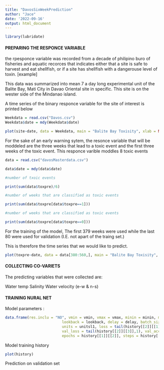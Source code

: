 ```yaml
---
title: "DavosSixWeekPrediction"
author: "Jace"
date: '2022-09-16'
output: html_document
---
```


```r
library(lubridate)
```


#### PREPARING THE RESPONCE VARIABLE

the rpesponce variable was recorded from a decade of philipino buro of fisheries and aquatic recorces that indicates either that a site is safe to harvest and eat shellfish, or if a site has shellfish with a dangerouse level of toxin. [example]

This data was summarized into mean 7 a day long experimental unit of the Balite Bay, Mati City in Davao Oriental site in specific. This site is on the wester side of the Mindanao island. 

A time series of the binary responce variable for the site of interest is printed below

```r
Weekdata = read.csv("Davos.csv")
Weekdata$date = mdy(Weekdata$date)

plot(site~date, data = Weekdata, main = "Balite Bay Toxisity", xlab = NA, ylab = "0: non Toxic - 1: Toxic")

```

For the sake of an early warning sytem, the resonce variable that will be moddeled are the three weeks that lead to a toxic event and the first three weeks of the toxic event. This responce varible moddles 8 toxic events 

```r
data = read.csv("davosMasterdata.csv")

data$date = mdy(data$date)

#number of txoic events

print(sum(data$toxpre)/6)

#number of weeks that are classified as toxic events 

print(sum(data$toxpre[data$toxpre==1]))

#number of weeks that are classified as toxic events 

print(sum(data$toxpre[data$toxpre==0]))

```


For the training of the model, The first 379 weeks were used while the last 80 were used for validation (I.E. not apart of the traing set.)

This is therefore the time series that we would like to predict. 


```r

plot(toxpre~date, data = data[380:560,], main = "Balite Bay Toxisity", xlab = NA, ylab = "0: non Toxic - 1: Toxic")

```




#### COLLECTING CO-VARIETS


The predicting variables that were collected are:

Water temp
Salinity 
Water velocity (e-w & n-s)






#### TRAINING NURAL NET


Model parameters : 

```r

data.frame(res.inclu = "NO", vmin = vmin, vmax = vmax, minin = minin, maxin = maxin, 
                          lookback = lookback, delay = delay, batch_size = batch_size, dropout = dropout, 
                          units = unitsl1, loss = tail(history[[2]][[1]],1), accuracy = tail(history[[2]][[2]],1),
                          val_loss = tail(history[[2]][[3]],1), val_accuracy = tail(history[[2]][[4]],1),
                          epochs = history[[1]][[2]], steps = history[[1]][[3]], other = "optimizer = rmsprop, loss = binary_crossentropy, metrics = c(metric_true_positives())")

```



Model training history


```r
plot(history)
```


Prediction on validation set






